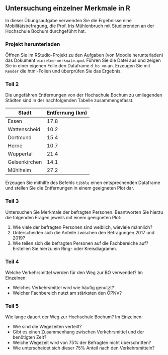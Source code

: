 ## Untersuchung einzelner Merkmale in R

In dieser Übungsaufgabe verwenden Sie die Ergebnisse eine Mobilitätsbefragung, die Prof. Iris Mühlenbruch mit Studierenden an der Hochschule Bochum durchgeführt hat.

### Projekt herunterladen

Öffnen Sie im RStudio-Projekt zu den Aufgaben (von Moodle herunterladen) das Dokument `einzelne-merkmale.qmd`. Führen Sie die Datei aus und zeigen Sie in einer eigenen Folie den Dataframe `d_bo_vm` an. Erzeugen Sie mit `Render` die html-Folien und überprüfen Sie das Ergebnis.

### Teil 2

Die ungefähren Entfernungen von der Hochschule Bochum zu umliegenden Städten sind in der nachfolgenden Tabelle zusammengefasst.

| Stadt         | Entfernung (km) |
|---------------|-----------------|
| Essen         | 17.8            |
| Wattenscheid  | 10.2            |
| Dortmund      | 15.4            |
| Herne         | 10.7            |
| Wuppertal     | 21.4            |
| Gelsenkirchen | 14.1            |
| Mühlheim      | 27.2            |

Erzeugen Sie mithilfe des Befehls `tibble` einen entsprechenden Dataframe und stellen Sie die Entfernungen in einem geeigneten Plot dar.

### Teil 3

Untersuchen Sie Merkmale der befragten Personen. Beantworten Sie hierzu die folgenden Fragen jeweils mit einem geeigneten Plot:

1.  Wie viele der befragten Personen sind weiblich, wieviele männlich?
2.  Unterscheiden sich die Anteile zwischen den Befragungen 2017 und 2019?
3.  Wie teilen sich die befragten Personen auf die Fachbereiche auf? Erstellen Sie hierzu ein Ring- oder Kreisdiagramm.

### Teil 4

Welche Verkehrsmittel werden für den Weg zur BO verwendet? Im Einzelnen:

-   Welches Verkehrsmittel wird wie häufig genutzt?
-   Welcher Fachbereich nutzt am stärksten den ÖPNV?

### Teil 5

Wie lange dauert der Weg zur Hochschule Bochum? Im Einzelnen:

-   Wie sind die Wegezeiten verteilt?
-   Gibt es einen Zusammenhang zwischen Verkehrsmittel und der benötigten Zeit?
-   Welche Wegezeit wird von 75% der Befragten nicht überschritten?
-   Wie unterscheidet sich dieser 75% Anteil nach den Verkehrsmitteln?
